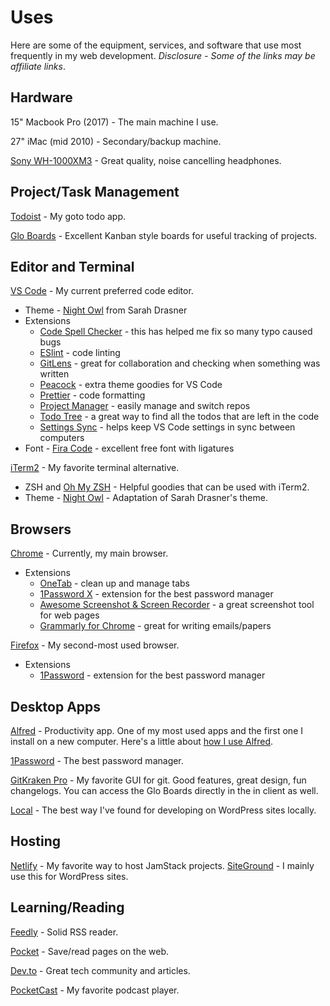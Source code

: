 
# Uses

Here are some of the equipment, services, and software that use most frequently in my web development. _Disclosure - Some of the links may be affiliate links_.

## Hardware

15" Macbook Pro (2017) - The main machine I use.

27" iMac (mid 2010) - Secondary/backup machine.

[Sony WH-1000XM3](https://www.sony.com/electronics/headband-headphones/wh-1000xm3) - Great quality, noise cancelling headphones.

## Project/Task Management

[Todoist](https://todoist.com/r/joelmturner_rooqqg) - My goto todo app.

[Glo Boards](https://www.gitkraken.com/boards?referralCode=78cNgZYg) - Excellent Kanban style boards for useful tracking of projects.

## Editor and Terminal

[VS Code](https://code.visualstudio.com/) - My current preferred code editor.

- Theme - [Night Owl](https://marketplace.visualstudio.com/items?itemName=sdras.night-owl) from Sarah Drasner
- Extensions
  - [Code Spell Checker](https://marketplace.visualstudio.com/items?itemName=streetsidesoftware.code-spell-checker) - this has helped me fix so many typo caused bugs
  - [ESlint](https://marketplace.visualstudio.com/items?itemName=dbaeumer.vscode-eslint) - code linting
  - [GitLens](https://marketplace.visualstudio.com/items?itemName=eamodio.gitlens) - great for collaboration and checking when something was written
  - [Peacock](https://marketplace.visualstudio.com/items?itemName=johnpapa.vscode-peacock) - extra theme goodies for VS Code
  - [Prettier](https://marketplace.visualstudio.com/items?itemName=esbenp.prettier-vscode) - code formatting
  - [Project Manager](https://marketplace.visualstudio.com/items?itemName=alefragnani.project-manager) - easily manage and switch repos
  - [Todo Tree](https://marketplace.visualstudio.com/items?itemName=Gruntfuggly.todo-tree) - a great way to find all the todos that are left in the code
  - [Settings Sync](https://marketplace.visualstudio.com/items?itemName=Shan.code-settings-sync) - helps keep VS Code settings in sync between computers
- Font - [Fira Code](https://github.com/tonsky/FiraCode) - excellent free font with ligatures

[iTerm2](https://www.iterm2.com/) - My favorite terminal alternative.

- ZSH and [Oh My ZSH](https://ohmyz.sh/) - Helpful goodies that can be used with iTerm2.
- Theme - [Night Owl](https://github.com/nickcernis/iterm2-night-owl) - Adaptation of Sarah Drasner's theme.

## Browsers

[Chrome](https://www.google.com/chrome/) - Currently, my main browser.

- Extensions
  - [OneTab](https://chrome.google.com/webstore/detail/onetab/chphlpgkkbolifaimnlloiipkdnihall?hl=en) - clean up and manage tabs
  - [1Password X](https://chrome.google.com/webstore/detail/1password-x-%E2%80%93-password-ma/aeblfdkhhhdcdjpifhhbdiojplfjncoa?hl=en) - extension for the best password manager
  - [Awesome Screenshot & Screen Recorder](https://chrome.google.com/webstore/detail/awesome-screenshot-screen/nlipoenfbbikpbjkfpfillcgkoblgpmj) - a great screenshot tool for web pages
  - [Grammarly for Chrome](https://chrome.google.com/webstore/detail/grammarly-for-chrome/kbfnbcaeplbcioakkpcpgfkobkghlhen) - great for writing emails/papers

[Firefox](https://www.mozilla.org/en-US/firefox/) - My second-most used browser.

- Extensions
  - [1Password](https://1password.com/browsers/firefox/) - extension for the best password manager

## Desktop Apps

[Alfred](https://www.alfredapp.com/) - Productivity app. One of my most used apps and the first one I install on a new computer. Here's a little about [how I use Alfred](/blog/productivity-practices-front-end-development/#app-launching).

[1Password](https://1password.com/) - The best password manager.

[GitKraken Pro](https://www.gitkraken.com/invite/78cNgZYg) - My favorite GUI for git. Good features, great design, fun changelogs. You can access the Glo Boards directly in the in client as well.

[Local](https://localwp.com/) - The best way I've found for developing on WordPress sites locally.

## Hosting

[Netlify](https://www.netlify.com/) - My favorite way to host JamStack projects.
[SiteGround](https://www.siteground.com/go/inclinedcreative) - I mainly use this for WordPress sites.

## Learning/Reading

[Feedly](https://feedly.com/) - Solid RSS reader.

[Pocket](https://app.getpocket.com/) - Save/read pages on the web.

[Dev.to](https://dev.to/) - Great tech community and articles.

[PocketCast](https://www.pocketcasts.com/) - My favorite podcast player.

